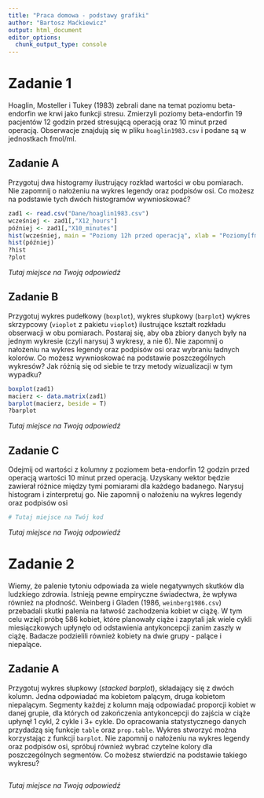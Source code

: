 ```yaml
---
title: "Praca domowa - podstawy grafiki"
author: "Bartosz Maćkiewicz"
output: html_document
editor_options: 
  chunk_output_type: console
---
```


# Zadanie 1

Hoaglin, Mosteller i Tukey (1983) zebrali dane na temat poziomu beta-endorfin we krwi jako funkcji stresu. Zmierzyli poziomy beta-endorfin 19 pacjentów 12 godzin przed stresującą operacją oraz 10 minut przed operacją. Obserwacje znajdują się w pliku `hoaglin1983.csv` i podane są w jednostkach fmol/ml. 

## Zadanie A

Przygotuj dwa histogramy ilustrujący rozkład wartości w obu pomiarach. Nie zapomnij o nałożeniu na wykres legendy oraz podpisów osi. Co możesz na podstawie tych dwóch histogramów wywnioskować?

```r
zad1 <- read.csv("Dane/hoaglin1983.csv")
wcześniej <- zad1[,"X12_hours"]
później <- zad1[,"X10_minutes"]
hist(wcześniej, main = "Poziomy 12h przed operacją", xlab = "Poziomy[fmol/ml]", ylab = "U ilu osób")
hist(później)
?hist
?plot
```

*Tutaj miejsce na Twoją odpowiedź*

## Zadanie B

Przygotuj wykres pudełkowy (`boxplot`), wykres słupkowy (`barplot`) wykres skrzypcowy (`vioplot` z pakietu `vioplot`) ilustrujące kształt rozkładu obserwacji w obu pomiarach. Postaraj się, aby oba zbiory danych były na jednym wykresie (czyli narysuj 3 wykresy, a nie 6). Nie zapomnij o nałożeniu na wykres legendy oraz podpisów osi oraz wybraniu ładnych kolorów. Co możesz wywnioskować na podstawie poszczególnych wykresów? Jak różnią się od siebie te trzy metody wizualizacji w tym wypadku?

```r
boxplot(zad1)
macierz <- data.matrix(zad1)
barplot(macierz, beside = T)
?barplot
```

*Tutaj miejsce na Twoją odpowiedź*

## Zadanie C

Odejmij od wartości z kolumny z poziomem beta-endorfin 12 godzin przed operacją wartości 10 minut przed operacją. Uzyskany wektor będzie zawierał różnice między tymi pomiarami dla każdego badanego. Narysuj histogram i zinterpretuj go. Nie zapomnij o nałożeniu na wykres legendy oraz podpisów osi

```r
# Tutaj miejsce na Twój kod
```

*Tutaj miejsce na Twoją odpowiedź*

# Zadanie 2

Wiemy, że palenie tytoniu odpowiada za wiele negatywnych skutków dla ludzkiego zdrowia. Istnieją pewne empiryczne świadectwa, że wpływa również na płodność. Weinberg i Gladen (1986, `weinberg1986.csv`) przebadali skutki palenia na łatwość zachodzenia kobiet w ciążę. W tym celu wzięli próbę 586 kobiet, które planowały ciąże i zapytali jak wiele cykli miesiączkowych upłynęło od odstawienia antykoncepcji zanim zaszły w ciążę. Badacze podzielili również kobiety na dwie grupy - palące i niepalące.

## Zadanie A

Przygotuj wykres słupkowy (*stacked barplot*), składający się z dwóch kolumn. Jedna odpowiadać ma kobietom palącym, druga kobietom niepalącym. Segmenty każdej z kolumn mają odpowiadać proporcji kobiet w danej grupie, dla których od zakończenia antykoncepcji do zajścia w ciąże upłynęł 1 cykl, 2 cykle i 3+ cykle. Do opracowania statystycznego danych przydadzą się funkcje `table` oraz `prop.table`. Wykres stworzyć można korzystając z funkcji `barplot`. Nie zapomnij o nałożeniu na wykres legendy oraz podpisów osi, spróbuj również wybrać czytelne kolory dla poszczególnych segmentów. Co możesz stwierdzić na podstawie takiego wykresu?

```r
```

*Tutaj miejsce na Twoją odpowiedź*